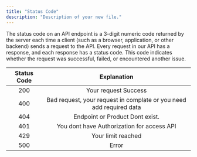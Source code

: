 ```yaml
---
title: "Status Code"
description: "Description of your new file."
---
```


The status code on an API endpoint is a 3-digit numeric code returned by the server each time a client (such as a browser, application, or other backend) sends a request to the API. Every request in our API has a response, and each response has a status code. This code indicates whether the request was successful, failed, or encountered another issue.

| **Status Code** | **Explanation**                                                     |
| :-------------: | :-----------------------------------------------------------------: |
| 200             | Your request Success                                                |
| 400             | Bad request, your request in complate or you need add required data |
| 404             | Endpoint or Product Dont exist.                                     |
| 401             | You dont have Authorization for access API                          |
| 429             | Your limit reached                                                  |
| 500             | Error                                                               |